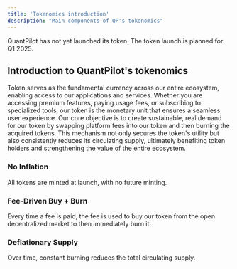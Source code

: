 ```yaml
---
title: 'Tokenomics introduction'
description: "Main components of QP's tokenomics"
---
```


<Warning>QuantPilot has not yet launched its token. The token launch is planned for Q1 2025.</Warning>

## Introduction to QuantPilot's tokenomics

Token serves as the fundamental currency across our entire ecosystem, enabling access to our applications and services. Whether you are accessing premium features, paying usage fees, or subscribing to specialized tools, our token is the monetary unit that ensures a seamless user experience. Our core objective is to create sustainable, real demand for our token by swapping platform fees into our token and then burning the acquired tokens. This mechanism not only secures the token's utility but also consistently reduces its circulating supply, ultimately benefiting token holders and strengthening the value of the entire ecosystem.

### No Inflation

All tokens are minted at launch, with no future minting.

### Fee-Driven Buy + Burn

Every time a fee is paid, the fee is used to buy our token from the open decentralized market to then immediately burn it.

### Deflationary Supply

Over time, constant burning reduces the total circulating supply.
